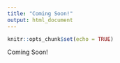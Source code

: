 ---
title: "Coming Soon!"
output: html_document
---

```{r setup, include=FALSE}
knitr::opts_chunk$set(echo = TRUE)
```

Coming Soon!